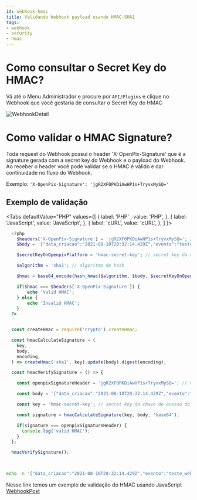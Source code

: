 ```yaml
---
id: webhook-hmac
title: Validando Webhook payload usando HMAC-SHA1
tags:
- webhook
- security
- hmac
---
```


# Como consultar o Secret Key do HMAC?

Vá até o Menu Administrador e procure por `API/Plugins` e clique no Webhook que você gostaria de consultar o Secret Key do HMAC

![WebhookDetail](/img/webhook/webhook-hmac.png)

# Como validar o HMAC Signature?

Toda request do Webhook possui o header 'X-OpenPix-Signature' que é a signature gerada com a secret key do Webhook e o payload do Webhook.
Ao receber o header você pode validar se o HMAC é válido e dar continuidade no fluxo do Webhook.

Exemplo: `'X-OpenPix-Signature': 'jgR2XF0PKDiAwHP1s+TryvxMySQ='`

## Exemplo de validação

<Tabs
defaultValue="PHP"
    values={[
      { label: 'PHP'      , value: 'PHP', },
      { label: 'JavaScript', value: 'JavaScript', }, 
      { label: 'cURL', value: 'cURL', }, 
    ]
}>
<TabItem value="PHP" >

```php
  <?php 
    $headers['X-OpenPix-Signature'] = 'jgR2XF0PKDiAwHP1s+TryvxMySQ='; // vira da chamada do webhook
    $body = '{"data_criacao":"2021-08-10T20:32:14.429Z","evento":"teste_webhook"}'; // vira da chamada do webhook

    $secretKeyOnOpenpixPlatform = 'hmac-secret-key'; // secret key da chave de acesso do OpenPix

    $algorithm = 'sha1'; // algoritmo de hash

    $hmac = base64_encode(hash_hmac($algorithm, $body, $secretKeyOnOpenpixPlatform, true));

    if($hmac === $headers['X-OpenPix-Signature']) {
        echo 'Valid HMAC';
    } else {
        echo 'Invalid HMAC';
    }
  ?>

```

</TabItem>
<TabItem value="JavaScript">

```jsx

  const createHmac = require('crypto').createHmac;

  const hmacCalculateSignature = (
    key,
    body,
    encoding,
  ) => createHmac('sha1', key).update(body).digest(encoding);

  const hmacVerifySignature = () => {

    const openpixSignatureHeader = 'jgR2XF0PKDiAwHP1s+TryvxMySQ='; // vem da chamada do webhook

    const body = '{"data_criacao":"2021-08-10T20:32:14.429Z","evento":"teste_webhook"}'; // vem da chamada do webhook

    const key = 'hmac-secret-key'; // secret key da chave de acesso do OpenPix

    const signature = hmacCalculateSignature(key, body, 'base64');

    if(signature === openpixSignatureHeader) {
      console.log('valid HMAC');
    }
  };

  hmacVerifySignature();
  
```

</TabItem>
<TabItem value="cURL">

  ```bash

  echo -n '{"data_criacao":"2021-08-10T20:32:14.429Z","evento":"teste_webhook"}' | openssl dgst -sha1 -hmac "hmac-secret-key" -binary | base64
  
  ```
</TabItem>
</Tabs>

Nesse link temos um exemplo de validação do HMAC usando JavaScript
[WebhookPost](https://github.com/Open-Pix/node-backend-integration/blob/master/src/webhook/webhookPost.ts)

